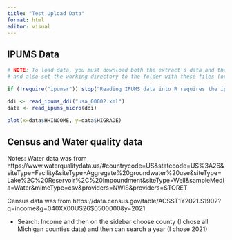 ```yaml
---
title: "Test Upload Data"
format: html
editor: visual
---
```


## IPUMS Data

```r

# NOTE: To load data, you must download both the extract's data and the DDI
# and also set the working directory to the folder with these files (or change the path below).

if (!require("ipumsr")) stop("Reading IPUMS data into R requires the ipumsr package. It can be installed using the following command: install.packages('ipumsr')")

ddi <- read_ipums_ddi("usa_00002.xml")
data <- read_ipums_micro(ddi)
```

```r
plot(x=data$HHINCOME, y=data$HIGRADE)
```





## Census and Water quality data

Notes: Water data was from https://www.waterqualitydata.us/#countrycode=US&statecode=US%3A26&siteType=Facility&siteType=Aggregate%20groundwater%20use&siteType=Lake%2C%20Reservoir%2C%20Impoundment&siteType=Well&sampleMedia=Water&mimeType=csv&providers=NWIS&providers=STORET

Census data was from https://data.census.gov/table/ACSST1Y2021.S1902?q=income&g=040XX00US26$0500000&y=2021 

  - Search: Income and then on the sidebar choose county (I chose all Michigan counties data) and then can search a year (I chose 2021)
  


